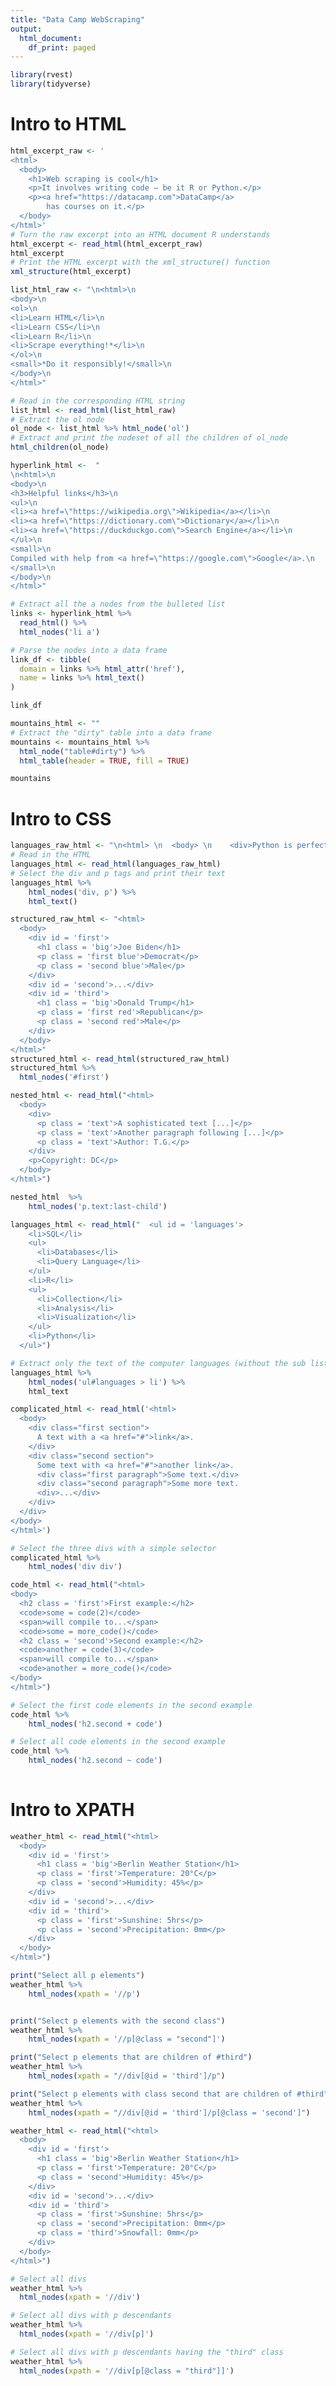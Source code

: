 ```yaml
---
title: "Data Camp WebScraping"
output:
  html_document:
    df_print: paged
---
```


```r
library(rvest)
library(tidyverse)
```

# Intro to HTML

```r
html_excerpt_raw <- '
<html> 
  <body> 
    <h1>Web scraping is cool</h1>
    <p>It involves writing code – be it R or Python.</p>
    <p><a href="https://datacamp.com">DataCamp</a> 
		has courses on it.</p>
  </body> 
</html>'
# Turn the raw excerpt into an HTML document R understands
html_excerpt <- read_html(html_excerpt_raw)
html_excerpt
# Print the HTML excerpt with the xml_structure() function
xml_structure(html_excerpt)
```



```r
list_html_raw <- "\n<html>\n
<body>\n
<ol>\n
<li>Learn HTML</li>\n
<li>Learn CSS</li>\n
<li>Learn R</li>\n
<li>Scrape everything!*</li>\n
</ol>\n
<small>*Do it responsibly!</small>\n
</body>\n
</html>"

# Read in the corresponding HTML string
list_html <- read_html(list_html_raw)
# Extract the ol node
ol_node <- list_html %>% html_node('ol')
# Extract and print the nodeset of all the children of ol_node
html_children(ol_node)
```


```r
hyperlink_html <-  "
\n<html>\n  
<body>\n    
<h3>Helpful links</h3>\n    
<ul>\n      
<li><a href=\"https://wikipedia.org\">Wikipedia</a></li>\n
<li><a href=\"https://dictionary.com\">Dictionary</a></li>\n 
<li><a href=\"https://duckduckgo.com\">Search Engine</a></li>\n
</ul>\n    
<small>\n 
Compiled with help from <a href=\"https://google.com\">Google</a>.\n
</small>\n  
</body>\n
</html>"

# Extract all the a nodes from the bulleted list
links <- hyperlink_html %>% 
  read_html() %>%
  html_nodes('li a')

# Parse the nodes into a data frame
link_df <- tibble(
  domain = links %>% html_attr('href'),
  name = links %>% html_text()
)

link_df
```

```r
mountains_html <- ""
# Extract the "dirty" table into a data frame
mountains <- mountains_html %>% 
  html_node("table#dirty") %>% 
  html_table(header = TRUE, fill = TRUE)

mountains
```

# Intro to CSS

```r
languages_raw_html <- "\n<html> \n  <body> \n    <div>Python is perfect for programming.</div>\n    <p>Still, R might be better suited for data analysis.</p>\n    <small>(And has prettier charts, too.)</small>\n  </body> \n</html>"
# Read in the HTML
languages_html <- read_html(languages_raw_html)
# Select the div and p tags and print their text
languages_html %>%
	html_nodes('div, p') %>%
	html_text()
```

```r
structured_raw_html <- "<html>
  <body>
    <div id = 'first'>
      <h1 class = 'big'>Joe Biden</h1>
      <p class = 'first blue'>Democrat</p>
      <p class = 'second blue'>Male</p>
    </div>
    <div id = 'second'>...</div>
    <div id = 'third'>
      <h1 class = 'big'>Donald Trump</h1>
      <p class = 'first red'>Republican</p>
      <p class = 'second red'>Male</p>
    </div>
  </body>
</html>"
structured_html <- read_html(structured_raw_html)
structured_html %>%
  html_nodes('#first')
```

```r
nested_html <- read_html("<html>
  <body>
    <div>
      <p class = 'text'>A sophisticated text [...]</p>
      <p class = 'text'>Another paragraph following [...]</p>
      <p class = 'text'>Author: T.G.</p>
    </div>
    <p>Copyright: DC</p>
  </body>
</html>")

nested_html  %>% 
	html_nodes('p.text:last-child')
```


```r
languages_html <- read_html("  <ul id = 'languages'>
    <li>SQL</li>
    <ul>    
      <li>Databases</li>
      <li>Query Language</li>
    </ul>
    <li>R</li>
    <ul>
      <li>Collection</li>
      <li>Analysis</li>
      <li>Visualization</li>
    </ul>
    <li>Python</li>
  </ul>")

# Extract only the text of the computer languages (without the sub lists)
languages_html %>% 
	html_nodes('ul#languages > li') %>% 
	html_text
```


```r
complicated_html <- read_html('<html>
  <body>
    <div class="first section">
      A text with a <a href="#">link</a>.
    </div>
    <div class="second section">
      Some text with <a href="#">another link</a>.
      <div class="first paragraph">Some text.</div>
      <div class="second paragraph">Some more text.
      <div>...</div>
    </div>
  </div>
</body>
</html>')

# Select the three divs with a simple selector
complicated_html %>%
	html_nodes('div div')
```


```r
code_html <- read_html("<html> 
<body> 
  <h2 class = 'first'>First example:</h2>
  <code>some = code(2)</code>
  <span>will compile to...</span>
  <code>some = more_code()</code>
  <h2 class = 'second'>Second example:</h2>
  <code>another = code(3)</code>
  <span>will compile to...</span>
  <code>another = more_code()</code>
</body> 
</html>")

# Select the first code elements in the second example
code_html %>% 
	html_nodes('h2.second + code')

# Select all code elements in the second example
code_html %>% 
	html_nodes('h2.second ~ code')
  
```


# Intro to XPATH

```r
weather_html <- read_html("<html>
  <body>
    <div id = 'first'>
      <h1 class = 'big'>Berlin Weather Station</h1>
      <p class = 'first'>Temperature: 20°C</p>
      <p class = 'second'>Humidity: 45%</p>
    </div>
    <div id = 'second'>...</div>
    <div id = 'third'>
      <p class = 'first'>Sunshine: 5hrs</p>
      <p class = 'second'>Precipitation: 0mm</p>
    </div>
  </body>
</html>")

print("Select all p elements")
weather_html %>%
	html_nodes(xpath = '//p')


print("Select p elements with the second class")
weather_html %>%
	html_nodes(xpath = '//p[@class = "second"]')

print("Select p elements that are children of #third")
weather_html %>%
	html_nodes(xpath = "//div[@id = 'third']/p")

print("Select p elements with class second that are children of #third")
weather_html %>%
	html_nodes(xpath = "//div[@id = 'third']/p[@class = 'second']")
```


```r
weather_html <- read_html("<html>
  <body>
    <div id = 'first'>
      <h1 class = 'big'>Berlin Weather Station</h1>
      <p class = 'first'>Temperature: 20°C</p>
      <p class = 'second'>Humidity: 45%</p>
    </div>
    <div id = 'second'>...</div>
    <div id = 'third'>
      <p class = 'first'>Sunshine: 5hrs</p>
      <p class = 'second'>Precipitation: 0mm</p>
      <p class = 'third'>Snowfall: 0mm</p>
    </div>
  </body>
</html>")

# Select all divs
weather_html %>% 
  html_nodes(xpath = '//div')

# Select all divs with p descendants
weather_html %>% 
  html_nodes(xpath = '//div[p]')

# Select all divs with p descendants having the "third" class
weather_html %>% 
  html_nodes(xpath = '//div[p[@class = "third"]]')
```

